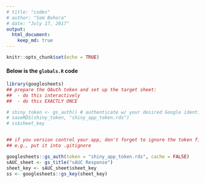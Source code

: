 ```yaml
---
# title: "codes"
# author: "Som Bohora"
# date: "July 17, 2017"
output: 
  html_document:
    keep_md: true
---
```


```r
knitr::opts_chunk$set(echo = TRUE)
```

#### Below is the `globals.R` code

```r
library(googlesheets)
## prepare the OAuth token and set up the target sheet:
##  - do this interactively
##  - do this EXACTLY ONCE

# shiny_token <- gs_auth() # authenticate w/ your desired Google identity here
# saveRDS(shiny_token, "shiny_app_token.rds")
# ss$sheet_key


## if you version control your app, don't forget to ignore the token file!
## e.g., put it into .gitignore

googlesheets::gs_auth(token = "shiny_app_token.rds", cache = FALSE)
sAUC_sheet <- gs_title("sAUC Response")
sheet_key <- sAUC_sheet$sheet_key
ss <- googlesheets::gs_key(sheet_key)
```
